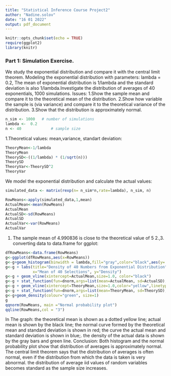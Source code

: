 ---
title: "Statistical Inference Course Project2"
author: "Nadine.solov"
date: "16 01 2022"
output: pdf_document
---
```{r setup, include=FALSE}
knitr::opts_chunk$set(echo = TRUE)
require(ggplot2)
library(knitr)
```
### Part 1: Simulation Exercise. ###
We study the exponential distribution and compare it with the central limit theorem. Modeling the exponential distribution with parameters:  lambda = 0.2,
The mean of exponential distribution is 1/lambda and the standard deviation 
is also 1/lambda.Investigate the distribution of averages of 40 exponentials, 
1000 simulations.
Issues:
1.Show the sample mean and compare it to the theoretical mean of 
the distribution.
2.Show how variable the sample is (via variance) and compare it to 
the theoretical variance of the distribution.
3.Show that the distribution is approximately normal.

```{r }
n_sim <- 1000   # number of simulations 
lambda <-  0.2 
n <- 40             # sample size
```

1.Theoretical values: mean,variance, standart deviation:

```{r }
TheoryMean<-1/lambda
TheoryMean
TheorySD<-((1/lambda) * (1/sqrt(n)))
TheorySD
TheoryVar<-TheorySD^2
TheoryVar

```
We model the exponential distribution and calculate the actual values:
```{r }
simulated_data <- matrix(rexp(n= n_sim*n,rate=lambda), n_sim, n)

RowMeans<-apply(simulated_data,1,mean)
ActualMean<-mean(RowMeans)
ActualMean
ActualSD<-sd(RowMeans)
ActualSD
ActualVar<-var(RowMeans)
ActualVar
```
 1. The sample mean of 4.990836 is close to the theoretical value of 5
 2.,3. converting data to data.frame for ggplot:

```{r }
dfRowMeans<-data.frame(RowMeans) 
g<-ggplot(dfRowMeans,aes(x=RowMeans))
g<-g+geom_histogram(binwidth = lambda,fill="gray",color="black",aes(y=..density..))
g<-g + labs(title="Density of 40 Numbers from Exponential Distribution", 
            x="Mean of 40 Selections", y="Density")
g<-g + geom_vline(xintercept=ActualMean,size=1.0, color="black") 
g<-g + stat_function(fun=dnorm,args=list(mean=ActualMean, sd=ActualSD),color = "blue", size = 1.0)
g<-g + geom_vline(xintercept=TheoryMean,size=1.0,color="yellow",linetype = "longdash")
g<-g + stat_function(fun=dnorm,args=list(mean=TheoryMean, sd=TheorySD),color = "red", size = 1.0)
g<-g+geom_density(colour="green", size=1)
g
qqnorm(RowMeans, main ="Normal probability plot")
qqline(RowMeans,col = "3")
```
In The graph: the theoretical mean is shown  as a dotted yellow line; 
actual mean is shown by the black line; 
the normal curve formed by the theoretical mean and standard deviation 
is shown in red;
the curve  the actual mean and standard deviation is shown in blue;. 
the density of the actual data is shown by the gray bars and green line.
Conclusion: Both histogram and the normal probability plot show that distribution 
of averages is approximately normal.
The central limit theorem says that the distribution of averages is often normal,
even if the distribution from which the data is taken is very abnormal.
the distribution of average iid values of random variables becomes standard 
as the sample size increases.